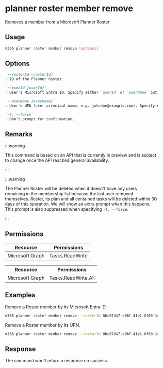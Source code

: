 
# planner roster member remove

Removes a member from a Microsoft Planner Roster

## Usage

```sh
m365 planner roster member remove [options]
```

## Options

```md definition-list
`--rosterId <rosterId>`
: ID of the Planner Roster.

`--userId [userId]`
: User's Microsoft Entra ID. Specify either `userId` or `userName` but not both.

`--userName [userName]`
: User's UPN (user principal name, e.g. johndoe@example.com). Specify either `userId` or `userName` but not both.

`-f, --force`
: Don't prompt for confirmation.
```

<Global />

## Remarks

:::warning

This command is based on an API that is currently in preview and is subject to change once the API reached general availability.

:::

:::warning

The Planner Roster will be deleted when it doesn't have any users remaining in the membership list because the last user removed themselves. Roster, its plan and all contained tasks will be deleted within 30 days of this operation. We will show an extra prompt when this happens. This prompt is also suppressed when specifying `-f, --force`.

:::

## Permissions

<Tabs>
  <TabItem value="Delegated">

  | Resource        | Permissions     |
  |-----------------|-----------------|
  | Microsoft Graph | Tasks.ReadWrite |

  </TabItem>
  <TabItem value="Application">

  | Resource        | Permissions         |
  |-----------------|---------------------|
  | Microsoft Graph | Tasks.ReadWrite.All |

  </TabItem>
</Tabs>

## Examples

Remove a Roster member by its Microsoft Entra ID.

```sh
m365 planner roster member remove --rosterId 8bc07d47-c06f-41e1-8f00-1c113c8f6067 --userId 126878e5-d8f9-4db2-951d-d25486488d38
```

Remove a Roster member by its UPN.

```sh
m365 planner roster member remove --rosterId 8bc07d47-c06f-41e1-8f00-1c113c8f6067 --userName john.doe@contoso.com
```

## Response

The command won't return a response on success.
